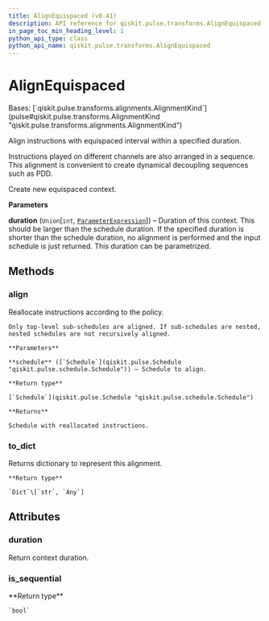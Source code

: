 ```yaml
---
title: AlignEquispaced (v0.41)
description: API reference for qiskit.pulse.transforms.AlignEquispaced in qiskit v0.41
in_page_toc_min_heading_level: 1
python_api_type: class
python_api_name: qiskit.pulse.transforms.AlignEquispaced
---
```


# AlignEquispaced

<Class id="qiskit.pulse.transforms.AlignEquispaced" isDedicatedPage={true} github="https://github.com/qiskit/qiskit/tree/stable/0.23/qiskit/pulse/transforms/alignments.py" signature="AlignEquispaced(duration)" modifiers="class">
  Bases: [`qiskit.pulse.transforms.alignments.AlignmentKind`](pulse#qiskit.pulse.transforms.AlignmentKind "qiskit.pulse.transforms.alignments.AlignmentKind")

  Align instructions with equispaced interval within a specified duration.

  Instructions played on different channels are also arranged in a sequence. This alignment is convenient to create dynamical decoupling sequences such as PDD.

  Create new equispaced context.

  **Parameters**

  **duration** (`Union`\[`int`, [`ParameterExpression`](qiskit.circuit.ParameterExpression "qiskit.circuit.parameterexpression.ParameterExpression")]) – Duration of this context. This should be larger than the schedule duration. If the specified duration is shorter than the schedule duration, no alignment is performed and the input schedule is just returned. This duration can be parametrized.

  ## Methods

  <span id="qiskit-pulse-transforms-alignequispaced-align" />

  ### align

  <Function id="qiskit.pulse.transforms.AlignEquispaced.align" signature="AlignEquispaced.align(schedule)">
    Reallocate instructions according to the policy.

    Only top-level sub-schedules are aligned. If sub-schedules are nested, nested schedules are not recursively aligned.

    **Parameters**

    **schedule** ([`Schedule`](qiskit.pulse.Schedule "qiskit.pulse.schedule.Schedule")) – Schedule to align.

    **Return type**

    [`Schedule`](qiskit.pulse.Schedule "qiskit.pulse.schedule.Schedule")

    **Returns**

    Schedule with reallocated instructions.
  </Function>

  <span id="qiskit-pulse-transforms-alignequispaced-to-dict" />

  ### to\_dict

  <Function id="qiskit.pulse.transforms.AlignEquispaced.to_dict" signature="AlignEquispaced.to_dict()">
    Returns dictionary to represent this alignment.

    **Return type**

    `Dict`\[`str`, `Any`]
  </Function>

  ## Attributes

  ### duration

  <Attribute id="qiskit.pulse.transforms.AlignEquispaced.duration">
    Return context duration.
  </Attribute>

  ### is\_sequential

  <Attribute id="qiskit.pulse.transforms.AlignEquispaced.is_sequential">
    **Return type**

    `bool`
  </Attribute>
</Class>

